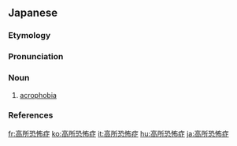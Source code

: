 ==Japanese==
{{DEFAULTSORT:こうしょきょうふしょう}}
{{wikipedia|lang=ja}}
{{ja-kanjitab|こう|しょ|きょう|ふ|しょう|yomi=o}}

===Etymology===
{{com|ja|高所|tr1=kōsho|t1=[[high]] [[place]]|恐怖症|tr2=kyōfushō|t2=[[phobia]]}}

===Pronunciation===
{{ja-pron|acc=1|acc_ref=DJR|こうしょ きょうふしょう|y=o|dev=8}}

===Noun===
{{ja-noun|こうしょ きょうふしょう|hhira=かうしよきようふしやう}}

# [[acrophobia]]

===References===
<references/>

{{cln|ja|words suffixed with 症}}
{{C|ja|Phobias}}
[[fr:高所恐怖症]]
[[ko:高所恐怖症]]
[[it:高所恐怖症]]
[[hu:高所恐怖症]]
[[ja:高所恐怖症]]
